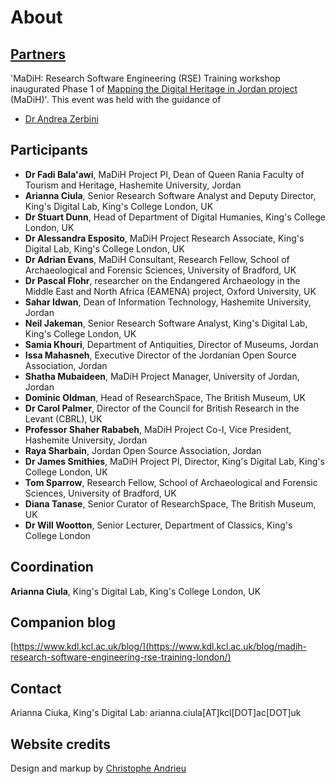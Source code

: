 # About

## [Partners](https://datacite.hypotheses.org/partners)

'MaDiH: Research Software Engineering (RSE) Training workshop inaugurated Phase
1 of
[Mapping the Digital Heritage in Jordan project](https://gtr.ukri.org/projects?ref=AH%2FS011722%2F1)
(MaDiH)'. This event was held with the guidance of

- [Dr Andrea Zerbini](https://eamena.arch.ox.ac.uk/team/dr-andrea-zerbini/)

## Participants

- **Dr Fadi Bala'awi**, MaDiH Project PI, Dean of Queen Rania Faculty of Tourism
  and Heritage, Hashemite University, Jordan
- **Arianna Ciula**, Senior Research Software Analyst and Deputy Director,
  King's Digital Lab, King's College London, UK
- **Dr Stuart Dunn**, Head of Department of Digital Humanies, King's College
  London, UK
- **Dr Alessandra Esposito**, MaDiH Project Research Associate, King's Digital
  Lab, King's College London, UK
- **Dr Adrian Evans**, MaDiH Consultant, Research Fellow, School of
  Archaeological and Forensic Sciences, University of Bradford, UK
- **Dr Pascal Flohr**, researcher on the Endangered Archaeology in the Middle
  East and North Africa (EAMENA) project, Oxford University, UK
- **Sahar Idwan**, Dean of Information Technology, Hashemite University, Jordan
- **Neil Jakeman**, Senior Research Software Analyst, King's Digital Lab, King's
  College London, UK
- **Samia Khouri**, Department of Antiquities, Director of Museums, Jordan
- **Issa Mahasneh**, Executive Director of the Jordanian Open Source
  Association, Jordan
- **Shatha Mubaideen**, MaDiH Project Manager, University of Jordan, Jordan
- **Dominic Oldman**, Head of ResearchSpace, The British Museum, UK
- **Dr Carol Palmer**, Director of the Council for British Research in the
  Levant (CBRL), UK
- **Professor Shaher Rababeh**, MaDiH Project Co-I, Vice President, Hashemite
  University, Jordan
- **Raya Sharbain**, Jordan Open Source Association, Jordan
- **Dr James Smithies**, MaDiH Project PI, Director, King's Digital Lab, King's
  College London, UK
- **Tom Sparrow**, Research Fellow, School of Archaeological and Forensic
  Sciences, University of Bradford, UK
- **Diana Tanase**, Senior Curator of ResearchSpace, The British Museum, UK
- **Dr Will Wootton**, Senior Lecturer, Department of Classics, King's College
  London

## Coordination

**Arianna Ciula**, King's Digital Lab, King's College London, UK

## Companion blog

[https://www.kdl.kcl.ac.uk/blog/](https://www.kdl.kcl.ac.uk/blog/madih-research-software-engineering-rse-training-london/)

## Contact

Arianna Ciuka, King's Digital Lab: arianna.ciula[AT]kcl[DOT]ac[DOT]uk

## Website credits

Design and markup by [Christophe Andrieu](http://www.stpo.fr)
